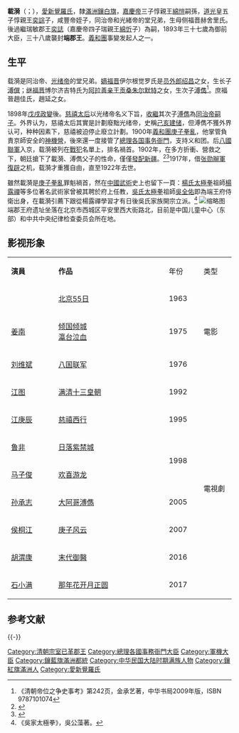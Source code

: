 {{Manchu name|[[爱新觉罗氏|爱新觉罗]]}}
{{Infobox officeholder
| name=端郡王载漪
| image=Prince Duan (Tuan).jpg
| birth_date=1856年8月26日<ref name="qin">《[[愛新覺羅宗譜|愛新覺羅宗譜]]》</ref>
| death_date={{death date and age|1922|11|24|1856|8|26}}<ref name="qin" />
| spouse=伊爾根覺羅氏
| children=一等鎮國將軍[[溥僎|溥僎]]<br>大阿哥[[溥儁|溥儁]]
| relations=父：惇親王[[奕誴|奕誴]]<br>嗣父：瑞敏郡王[[奕誌|奕誌]]<br>孫：[[毓巍|毓巍]]、[[毓岭|毓岭]]
| office=[[總理各國事務衙門|總理各國事務衙門]]王大臣
| monarch=[[光緒帝|光緒帝]]
| term_start=1900年6月10日
| term_end=1900年9月25日
| predecessor=慶親王[[奕劻|奕劻]]
| successor=慶親王[[奕劻|奕劻]]
| office1=貝勒（[[瑞親王|瑞親王]]系）→郡王銜貝勒（[[瑞親王|瑞親王]]系）→端郡王
| term1=1861年-1889年，1889年-1894年，1894年-1900年
| predecessor1=瑞敏郡王[[奕誌|奕誌]]
| successor1=郡王銜貝勒[[載洵|載洵]]
}}
'''載漪'''（{{lang-mnc|ᡯᠠᡳ<br> ᡳ|v=Dzai I|a=Zai I}}；{{bd|1856年|8月26日|1922年|11月24日}}），[[愛新覺羅氏|愛新覺羅氏]]，隸[[滿洲鑲白旗|滿洲鑲白旗]]，[[嘉慶帝|嘉慶帝]]三子惇親王[[綿愷|綿愷]]嗣孫，[[道光|道光]]皇五子惇親王[[奕誴|奕誴]]子，咸豐帝姪子，同治帝和光緒帝的堂兄弟，生母侧福晋赫舍里氏。後過繼瑞敏郡王[[奕誌|奕誌]]（嘉慶帝四子瑞親王[[綿忻|綿忻]]子）為嗣，1893年三十七歲為御前大臣，三十八歲襲封'''端郡王'''。[[義和團|義和團]]事變发起人之一。

==生平==
载漪是同治帝、[[光绪帝|光绪帝]]的堂兄弟。[[嫡福晋|嫡福晋]]伊尔根觉罗氏是[[员外郎|员外郎]][[绍昌|绍昌]]之女，生长子[[溥僎|溥僎]]；[[继福晋|继福晋]]博尔济吉特氏为[[阿拉善亲王|阿拉善亲王]][[贡桑朱尔默特|贡桑朱尔默特]]之女，生次子[[溥儁|溥儁]]<ref>《清朝帝位之争史事考》第242页，金承艺著，中华书局2009年版，ISBN 9787101074</ref>。庶福晉趙佳氏，趙延之女。

1898年[[戊戌政變|戊戌政變]]後。[[慈禧太后|慈禧太后]]以光绪帝名义下旨，[[過繼|收繼]]其次子[[溥儁|溥儁]]為[[同治帝|同治帝]][[嗣子|嗣子]]。外界认为，慈禧太后其實是計劃廢黜光绪帝，史稱[[己亥建储|己亥建储]]，但溥儁不獲外界认可，种种因素下，慈禧被迫停止廢立計劃。1900年[[義和團|義和團]][[庚子拳亂|庚子拳亂]]，他掌管負責京師安全的[[神机营_(清朝)|神機營]]，後來還一度接管了[[總理各国事务衙門|總理各国事务衙門]]，支持义和团。后[[八國聯軍|八國聯軍]]入京，载漪被列在[[戰犯|戰犯]]名單上，排名禍首。1902年，在多方折衝、營救之下，朝廷搶下了載漪、溥儁父子的性命，僅僅[[發配|發配]][[新疆|新疆]]。<ref name="愛新覺羅溥儀溥儀2014">{{cite book|author=愛新覺羅溥儀|title=我的前半生|url=http://books.google.com/books?id=W6mgBQAAQBAJ&pg=PT12|date=30 November 2014|publisher=朔雪寒|page=12|id=GGKEY:X1R2U433Q1W}}</ref><ref name="KANGGUO2016">{{cite book|author1=JIARUI KANG|author2=XINYUN GUO|title=THE GREAT DISASTER A SURVEY OF THE HUIS’INCIDENTS IN GANSU DURING THE LATE QING DYNASTY| url=http://books.google.com/books?id=DGOTCwAAQBAJ&pg=PA179|date=2 February 2016|publisher=American Academic Press|isbn=978-1-63181-771-7|pages=179–180}}</ref>1917年，借[[张勋|张勋]][[辮軍復辟|辮軍復辟]]之机，载漪才重獲自由，直至1922年去世。

雖然載漪是[[庚子拳亂|庚子拳亂]]罪魁禍首，然在[[中國武術|中國武術]]史上也留下一頁：[[楊氏太極拳|楊氏太極拳]]祖師[[楊露禪|楊露禪]]等多位著名武術家曾被其聘於府上任教，[[吳氏太極拳|吳氏太極拳]]祖師[[吳全佑|吳全佑]]即為端王府侍衛出身，在載漪引薦下跟從楊露禪學習才有日後吳氏家族開宗立派。<ref name="qin2">《吳家太極拳》，吳公藻著。</ref>
[[File:Prinz_Zaiyi_Tuan,_Führer_der_Boxerpartei_in_China.jpg|缩略图]]
端郡王府遗址坐落在北京市西城区平安里西大街路北，目前是中国儿童中心（东部）和中共中央纪律检查委员会所在地。

== 影视形象 ==
{| class="wikitable" width="60%" border=1
|- style="background: cornflowerblue; color: white;" align="center"
|style="width: 15%;"|'''演員'''||style="width: 35%;"|'''作品'''||style="width: 10%;"|年份||style="width: 10%;"|类型
|-
|{{link-en|罗伯特·赫普曼|Robert Helpmann}}||[[北京55日|北京55日]]||1963||rowspan="3"|電影
|-
|[[姜南|姜南]]||[[倾国倾城|倾国倾城]]<br>[[瀛台泣血|瀛台泣血]]||1975
|-
|[[刘维斌|刘维斌]]||[[八國聯軍_(電影)|八国联军]]||1976
|-
|[[江图|江图]]||[[满清十三皇朝|满清十三皇朝]]||1992||rowspan="8"|電視劇
|-
|[[江庚辰|江庚辰]]||[[慈禧西行|慈禧西行]]||1995
|-
|[[鲁非|鲁非]]||[[日落紫禁城|日落紫禁城]]||rowspan="2"|1998
|-
|[[马子俊|马子俊]]||[[欢喜游龙|欢喜游龙]]
|-
|[[孙承志|孙承志]]||[[大阿哥溥儁|大阿哥溥儁]]||2005
|-
|[[侯桐江|侯桐江]]||[[庚子风云|庚子风云]]||2007
|-
|[[胡渭康|胡渭康]]||[[末代御醫|末代御醫]]||2016
|-
|[[石小满|石小满]]||[[那年花开月正圆|那年花开月正圆]]||2017
|}

==参考文献==
{{Reflist|2}}

{{-}}
{{start box}}
{{s-hou|瑞親王世系|8月26日|1856年|11月24日|1922年|清仁宗世系}}
{{s-roy}}
{{s-before|養父親瑞敏郡王[[奕誌|奕誌]]}}
{{s-title|[[瑞親王|端郡王]]|任職期間:1861年－1900年}}
{{s-after|遞降為貝勒<br>養弟郡王銜貝勒[[載洵|載洵]]}}
{{end box}}
{{光緒朝辛丑條約滅洋死難獲咎諸臣}}

{{DEFAULTSORT:Zai載}}
[[Category:清朝宗室已革郡王|Category:清朝宗室已革郡王]]
[[Category:總理各國事務衙門大臣|Category:總理各國事務衙門大臣]]
[[Category:軍機大臣|Category:軍機大臣]]
[[Category:鑲藍旗滿洲都統|Category:鑲藍旗滿洲都統]]
[[Category:中华民国大陆时期满族人物|Category:中华民国大陆时期满族人物]]
[[Category:鑲紅旗滿洲人|Category:鑲紅旗滿洲人]]
[[Category:愛新覺羅氏|Category:愛新覺羅氏]]